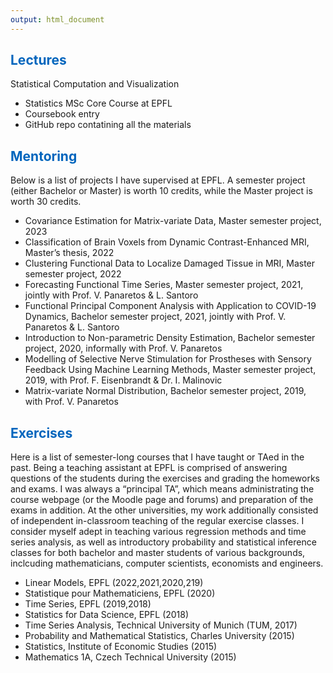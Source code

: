```yaml
---
output: html_document
---
```


## <font color='#0065bd'>Lectures</font>

Statistical Computation and Visualization

* Statistics MSc Core Course at EPFL
* Coursebook entry
* GitHub repo contatining all the materials

## <font color='#0065bd'>Mentoring</font>

Below is a list of projects I have supervised at EPFL. A semester project (either Bachelor or Master) is worth 10 credits, while the Master project is worth 30 credits.

* Covariance Estimation for Matrix-variate Data, Master semester project, 2023
* Classification of Brain Voxels from Dynamic Contrast-Enhanced MRI, Master's thesis, 2022
* Clustering Functional Data to Localize Damaged Tissue in MRI, Master semester project, 2022
* Forecasting Functional Time Series, Master semester project, 2021, jointly with Prof. V. Panaretos & L. Santoro
* Functional Principal Component Analysis with Application to COVID-19 Dynamics, Bachelor semester project, 2021, jointly with Prof. V. Panaretos & L. Santoro
* Introduction to Non-parametric Density Estimation, Bachelor semester project, 2020, informally with Prof. V. Panaretos
* Modelling of Selective Nerve Stimulation for Prostheses with Sensory Feedback Using Machine Learning Methods, Master semester project, 2019, with Prof. F. Eisenbrandt & Dr. I. Malinovic
* Matrix-variate Normal Distribution, Bachelor semester project, 2019, with Prof. V. Panaretos

## <font color='#0065bd'>Exercises</font>

Here is a list of semester-long courses that I have taught or TAed in the past. Being a teaching assistant at EPFL is comprised of answering questions of the students during the exercises and grading the homeworks and exams. I was always a "principal TA", which means administrating the course webpage (or the Moodle page and forums) and preparation of the exams in addition. At the other universities, my work additionally consisted of independent in-classroom teaching of the regular exercise classes. I consider myself adept in teaching various regression methods and time series analysis, as well as introductory probability and statistical inference classes for both bachelor and master students of various backgrounds, inclcuding mathematicians, computer scientists, economists and engineers.

* Linear Models, EPFL (2022,2021,2020,219)
* Statistique pour Mathematiciens, EPFL (2020)
* Time Series, EPFL (2019,2018)
* Statistics for Data Science, EPFL (2018)
* Time Series Analysis, Technical University of Munich (TUM, 2017)
* Probability and Mathematical Statistics, Charles University (2015)
* Statistics, Institute of Economic Studies (2015)
* Mathematics 1A, Czech Technical University (2015)




